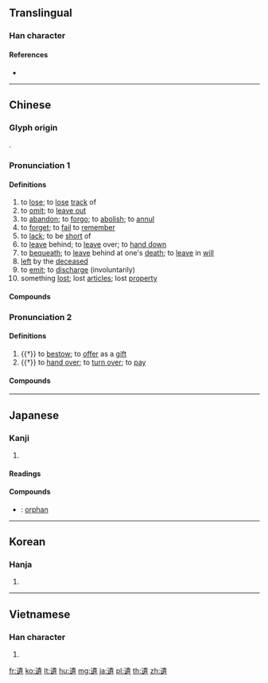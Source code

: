 {{character info/new}}
{{also|遗|遣}}
==Translingual==

===Han character===
{{Han char|rn=162|rad=辵|as=12|sn=16|four=35308|canj=YLMC|ids=⿺辶貴}}

====References====
* {{Han ref|kx=1265.180|dkj=39134|dj=1761.140|hdz=63882.070|uh=907A|ud=36986|bh=BFF2|bd=49138}}

----

==Chinese==
{{zh-forms|s=遗}}

===Glyph origin===
{{Han etym}}
{{Han compound|辵|alt1=辶|t1=move|貴|ls=psc|c1=s|c2=p}}.

===Pronunciation 1===
{{zh-pron
|m=yí
|c=wai4
|h=pfs=vì/vùi/yì
|md=mì
|mn=qz,tw,xm,zz:î/qz,tw,xm,zz:ûi
|mn_note=î - literary; ûi - vernacular
|w=3hhi
|mc=1
|oc=2,1
|cat=v,n
}}

====Definitions====
{{zh-hanzi}}

# to [[lose]]; to [[lose]] [[track]] of
# to [[omit]]; to [[leave out]]
# to [[abandon]]; to [[forgo]]; to [[abolish]]; to [[annul]]
# to [[forget]]; to [[fail]] to [[remember]]
# to [[lack]]; to be [[short]] of
# to [[leave]] behind; to [[leave]] over; to [[hand down]]
# to [[bequeath]]; to [[leave]] behind at one's [[death]]; to [[leave]] in [[will]]
# [[left]] by the [[deceased]]
# to [[emit]]; to [[discharge]] (involuntarily)
# something [[lost]]; lost [[article]]s; lost [[property]]

====Compounds====
{{zh-der|九畹遺容|丁村遺址|噍類無遺|代筆遺囑|不遺|夢遺|二程遺書|孑遺|半坡遺址|後遺症|刈蓍遺簪|左拾遺|小遺|不遺餘力|密封遺囑|天不憖遺|墮珥遺簪|公證遺囑|一覽無遺|無復孑遺|甘棠遺愛|殆無孑遺|拾遺記|播惡遺臭|白雪遺音|流風遺烈|排遺|拾遺補闕|流風遺澤|盛德遺範|祖遺|流風遺俗|拾遺|死無遺憂|流風遺跡|拾遺舉過|滄海遺珠|掇遺|故家遺俗|遺風餘澤|補遺|遺尿|遺傳工程|遺體|遺篇|遺容|遺珠|終身遺憾|遺澤|遺老|纖悉無遺|遺念|野無遺賢|遺禍|遺留|遺址|遺孤|靡有孑遺|遺表|遺失|算無遺策|遺志|遺事|補缺拾遺|遺響|野無遺才|遺火|遺珠之憾|鉅細靡遺|遺願|路無拾遺|路不拾遺|遺孽|遺憾|遺忘症|遺忘|遺風餘烈|纖芥不遺|覆鹿遺蕉|遺產|遺著|遺棄罪|遺才|遺腹子|遺恨|遺族|遺行|遺照|細大無遺|道不拾遺|遺作|遺光|遺教經|遺骸|養虎遺患|餘業遺烈|遺傳|遺命|遺精夢泄|遺業|除疾遺類|遺漏|遺珠棄璧|遺筆|遺產稅|隔代遺傳|遺芳餘烈|遺風餘思|遺傳病|遺害|謀無遺諝|遺物|錄遺|遺風|遺世獨立|遺挂|鄒魯遺風|遺墨|遺音|遺蹤|遺蹟|遺跡|遺贈|遺詔|遺訓|遺言|遺臭萬載|遺臭萬年|遺臭萬代|遺臭千年|遺臭|遺腹|遺聞|遺缺|遺編絕簡|遺簪墮履|遺簪墜屨|遺策|遺稿|遺烈|遺棄|遺教|遺愛|遺少|遺孀|遺像|遺傳學|遺孽餘烈|遺落|遺世絕俗|養癰遺患|遺世|藍田遺址|賞不遺賤|遺精|謀無遺策|遺毒|遺直|遺恨千古|遺囑|遺民}}

===Pronunciation 2===
{{zh-pron
|m=wèi
|c=wai6
|h=pfs=
|md=mê
|mn=
|w=
|dial=n
|mc=2
|oc=1,2
|cat=v
}}

====Definitions====
{{zh-hanzi}}

# {{†}} to [[bestow]]; to [[offer]] as a [[gift]]
# {{†}} to [[hand over]]; to [[turn over]]; to [[pay]]

====Compounds====
{{zh-der|fold=1|問遺|歸遺細君|饋遺|陳寔遺盜|遺書|餉遺|贈遺|裘葛之遺}}

----

==Japanese==

===Kanji===
{{ja-kanji|grade=6|rs=辵12}}

# {{defn|lang=ja|sort=辵12}}

====Readings====
{{ja-readings|goon=[[ゆい]] (yui)|kanon=[[い]] (i)|kun=[[のこす]] (nokosu), [[わすれる]] (wasureru), [[すてる]] (suteru)}}

====Compounds====
{{der-top|Compounds}}
* {{ja-r|遺孤|いこ}}: [[orphan]]
{{der-bottom}}

----

==Korean==

===Hanja===
{{ko-hanja|hangeul=유|eumhun=|rv=yu|mr=yu|y=yu}}

# {{defn|lang=ko|sort=辵12}}

----

==Vietnamese==

===Han character===
{{vi-hantu|di|rs=辵12}}

# {{defn|lang=vi|sort=辵12}}

[[fr:遺]]
[[ko:遺]]
[[lt:遺]]
[[hu:遺]]
[[mg:遺]]
[[ja:遺]]
[[pl:遺]]
[[th:遺]]
[[zh:遺]]